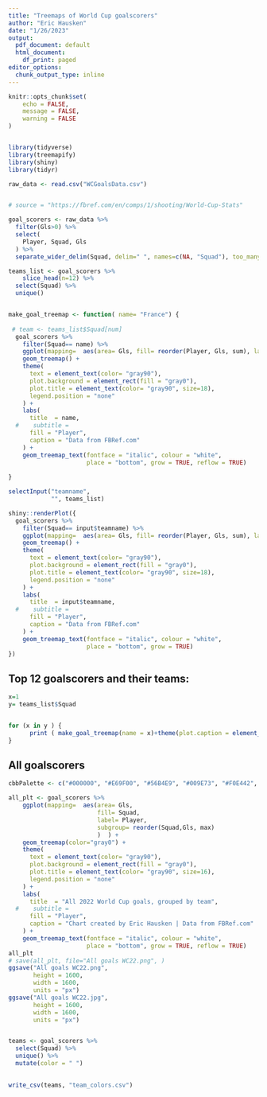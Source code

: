 ```yaml
---
title: "Treemaps of World Cup goalscorers"
author: "Eric Hausken"
date: "1/26/2023"
output:
  pdf_document: default
  html_document:
    df_print: paged
editor_options:
  chunk_output_type: inline
---
```


```r
knitr::opts_chunk$set(
	echo = FALSE,
	message = FALSE,
	warning = FALSE
)


library(tidyverse)
library(treemapify)
library(shiny)
library(tidyr)

raw_data <- read.csv("WCGoalsData.csv")


# source = "https://fbref.com/en/comps/1/shooting/World-Cup-Stats"


```

```r

goal_scorers <- raw_data %>%
  filter(Gls>0) %>%
  select(
    Player, Squad, Gls
  ) %>%
  separate_wider_delim(Squad, delim=" ", names=c(NA, "Squad"), too_many = "merge" )

teams_list <- goal_scorers %>%
    slice_head(n=12) %>%
  select(Squad) %>%
  unique()


make_goal_treemap <- function( name= "France") {
  
 # team <- teams_list$Squad[num]
  goal_scorers %>%
    filter(Squad== name) %>%
    ggplot(mapping=  aes(area= Gls, fill= reorder(Player, Gls, sum), label= Player )  ) +
    geom_treemap() +
    theme(
      text = element_text(color= "gray90"),
      plot.background = element_rect(fill = "gray0"),
      plot.title = element_text(color= "gray90", size=18),
      legend.position = "none"
    ) +
    labs(
      title  = name,
  #    subtitle = 
      fill = "Player",
      caption = "Data from FBRef.com"
    ) +
    geom_treemap_text(fontface = "italic", colour = "white",
                      place = "bottom", grow = TRUE, reflow = TRUE)
  
}

```


```r

selectInput("teamname",
            "", teams_list)

shiny::renderPlot({
  goal_scorers %>%
    filter(Squad== input$teamname) %>%
    ggplot(mapping=  aes(area= Gls, fill= reorder(Player, Gls, sum), label= Player )  ) +
    geom_treemap() +
    theme(
      text = element_text(color= "gray90"),
      plot.background = element_rect(fill = "gray0"),
      plot.title = element_text(color= "gray90", size=18),
      legend.position = "none"
    ) +
    labs(
      title  = input$teamname,
  #    subtitle = 
      fill = "Player",
      caption = "Data from FBRef.com"
    ) +
    geom_treemap_text(fontface = "italic", colour = "white",
                      place = "bottom", grow = TRUE)
})


```


## Top 12 goalscorers and their teams:
```r

x=1
y= teams_list$Squad


for (x in y ) {
      print ( make_goal_treemap(name = x)+theme(plot.caption = element_blank()) )
}


```


## All goalscorers
```r

cbbPalette <- c("#000000", "#E69F00", "#56B4E9", "#009E73", "#F0E442", "#0072B2", "#D55E00", "#CC79A7")

all_plt <- goal_scorers %>%
    ggplot(mapping=  aes(area= Gls, 
                         fill= Squad, 
                         label= Player,
                         subgroup= reorder(Squad,Gls, max) 
                         )  ) +
    geom_treemap(color="gray0") +
    theme(
      text = element_text(color= "gray90"),
      plot.background = element_rect(fill = "gray0"),
      plot.title = element_text(color= "gray90", size=16),
      legend.position = "none"
    ) +
    labs(
      title  = "All 2022 World Cup goals, grouped by team",
  #    subtitle = 
      fill = "Player",
      caption = "Chart created by Eric Hausken | Data from FBRef.com"
    ) +
    geom_treemap_text(fontface = "italic", colour = "white",
                      place = "bottom", grow = TRUE, reflow = TRUE)
all_plt
# save(all_plt, file="All goals WC22.png", )
ggsave("All goals WC22.png", 
       height = 1600,
       width = 1600,
       units = "px")
ggsave("All goals WC22.jpg", 
       height = 1600,
       width = 1600,
       units = "px")



```


```r

teams <- goal_scorers %>%
  select(Squad) %>% 
  unique() %>%
  mutate(color = " ")
  

write_csv(teams, "team_colors.csv")

```



